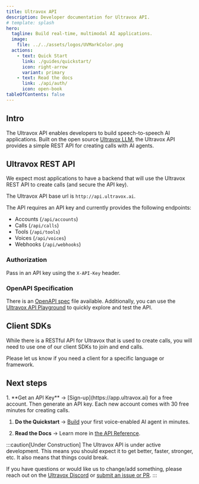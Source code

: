 ```yaml
---
title: Ultravox API
description: Developer documentation for Ultravox API.
# template: splash
hero:
  tagline: Build real-time, multimodal AI applications.
  image:
    file: ../../assets/logos/UVMarkColor.png
  actions:
    - text: Quick Start
      link: ./guides/quickstart/
      icon: right-arrow
      variant: primary
    - text: Read the docs
      link: ./api/auth/
      icon: open-book
tableOfContents: false
---
```


## Intro
The Ultravox API enables developers to build speech-to-speech AI applications. Built on the open source [Ultravox LLM](https://github.com/fixie-ai/ultravox), the Ultravox API provides a simple REST API for creating calls with AI agents.


## Ultravox REST API
We expect most applications to have a backend that will use the Ultravox REST API to create calls (and secure the API key).

The Ultravox API base url is `http://api.ultravox.ai`.

The API requires an API key and currently provides the following endpoints:
* Accounts (`/api/accounts`)
* Calls (`/api/calls`)
* Tools (`/api/tools`)
* Voices (`/api/voices`)
* Webhooks (`/api/webhooks`)

### Authorization
Pass in an API key using the `X-API-Key` header.

### OpenAPI Specification
There is an [OpenAPI spec](https://api.ultravox.ai/api/schema/) file available. Additionally, you can use the [Ultravox API Playground](https://api.ultravox.ai/api/schema/swagger-ui/) to quickly explore and test the API.

## Client SDKs 
While there is a RESTful API for Ultravox that is used to create calls, you will need to use one of our client SDKs to join and end calls.

<SDKCards />

Please let us know if you need a client for a specific language or framework.

## Next steps

<Steps>
1. **Get an API Key** → [Sign-up](https://app.ultravox.ai) for a free account. Then generate an API key. Each new account comes with 30 free minutes for creating calls.

1. **Do the Quickstart** → [Build](./guides/quickstart/) your first voice-enabled AI agent in minutes.

1. **Read the Docs** → Learn more in [the API Reference](./api/auth).
</Steps>

:::caution[Under Construction]
The Ultravox API is under active development. This means you should expect it to get better, faster, stronger, etc. It also means that things could break.

If you have questions or would like us to change/add something, please reach out on the [Ultravox Discord](https://discord.gg/Qw6KHxv8YB) or [submit an issue or PR](https://github.com/fixie-ai/ultravox).
:::